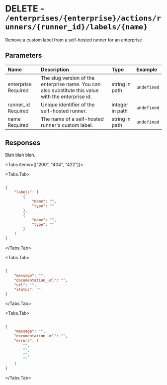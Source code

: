 
# DELETE - `/enterprises/{enterprise}/actions/runners/{runner_id}/labels/{name}`

Remove a custom label from a self-hosted runner for an enterprise

## Parameters

| Name | Description | Type | Example |
| :---- | :---- | :---- | :---- |
| enterprise <span class="bg-blue-100 text-blue-800 text-xs font-medium me-2 px-2.5 py-0.5 rounded dark:bg-blue-900 dark:text-blue-300">Required</span> | The slug version of the enterprise name. You can also substitute this value with the enterprise id. | string in path | `undefined` |
| runner_id <span class="bg-blue-100 text-blue-800 text-xs font-medium me-2 px-2.5 py-0.5 rounded dark:bg-blue-900 dark:text-blue-300">Required</span> | Unique identifier of the self-hosted runner. | integer in path | `undefined` |
| name <span class="bg-blue-100 text-blue-800 text-xs font-medium me-2 px-2.5 py-0.5 rounded dark:bg-blue-900 dark:text-blue-300">Required</span> | The name of a self-hosted runner's custom label. | string in path | `undefined` |

## Responses

Blah blah blah.

<Tabs items={["200", "404", "422"]}>

<Tabs.Tab>



```json

{
    "labels": [
        {
            "name": "",
            "type": ""
        },
        {
            "name": "",
            "type": ""
        }
    ]
}

```

</Tabs.Tab>

<Tabs.Tab>



```json

{
    "message": "",
    "documentation_url": "",
    "url": "",
    "status": ""
}

```

</Tabs.Tab>

<Tabs.Tab>



```json

{
    "message": "",
    "documentation_url": "",
    "errors": [
        "",
        "",
        "",
        ""
    ]
}

```

</Tabs.Tab>

</Tabs>